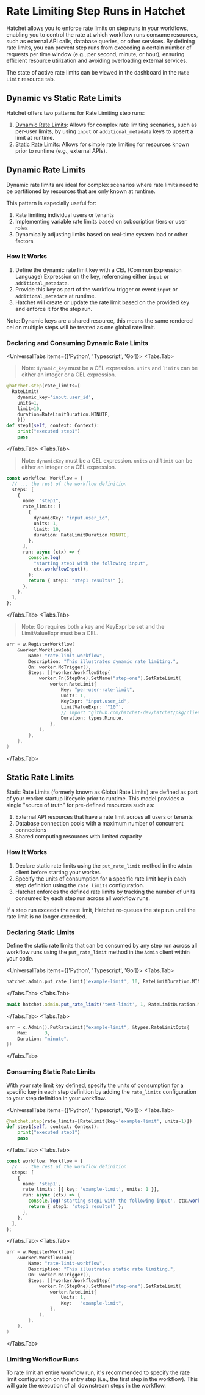 
# Rate Limiting Step Runs in Hatchet

Hatchet allows you to enforce rate limits on step runs in your workflows, enabling you to control the rate at which workflow runs consume resources, such as external API calls, database queries, or other services. By defining rate limits, you can prevent step runs from exceeding a certain number of requests per time window (e.g., per second, minute, or hour), ensuring efficient resource utilization and avoiding overloading external services.

The state of active rate limits can be viewed in the dashboard in the `Rate Limit` resource tab.

## Dynamic vs Static Rate Limits

Hatchet offers two patterns for Rate Limiting step runs:

1. [Dynamic Rate Limits](#dynamic-rate-limits): Allows for complex rate limiting scenarios, such as per-user limits, by using `input` or `additional_metadata` keys to upsert a limit at runtime.
2. [Static Rate Limits](#static-rate-limits): Allows for simple rate limiting for resources known prior to runtime (e.g., external APIs).

## Dynamic Rate Limits

Dynamic rate limits are ideal for complex scenarios where rate limits need to be partitioned by resources that are only known at runtime.

This pattern is especially useful for:

1. Rate limiting individual users or tenants
2. Implementing variable rate limits based on subscription tiers or user roles
3. Dynamically adjusting limits based on real-time system load or other factors

### How It Works

1. Define the dynamic rate limit key with a CEL (Common Expression Language) Expression on the key, referencing either `input` or `additional_metadata`.
2. Provide this key as part of the workflow trigger or event `input` or `additional_metadata` at runtime.
3. Hatchet will create or update the rate limit based on the provided key and enforce it for the step run.

<Callout type="info">
  Note: Dynamic keys are a shared resource, this means the same rendered cel on
  multiple steps will be treated as one global rate limit.
</Callout>

### Declaring and Consuming Dynamic Rate Limits

<UniversalTabs items={['Python', 'Typescript', 'Go']}>
  <Tabs.Tab>
> Note: `dynamic_key` must be a CEL expression. `units` and `limits` can be either an integer or a CEL expression.

```python
@hatchet.step(rate_limits=[
  RateLimit(
    dynamic_key='input.user_id',
    units=1,
    limit=10,
    duration=RateLimitDuration.MINUTE,
    )])
def step1(self, context: Context):
    print("executed step1")
    pass
```

  </Tabs.Tab>
  <Tabs.Tab>
> Note: `dynamicKey` must be a CEL expression. `units` and `limit` can be either an integer or a CEL expression.

```typescript
const workflow: Workflow = {
  // ... the rest of the workflow definition
  steps: [
    {
      name: "step1",
      rate_limits: [
        {
          dynamicKey: "input.user_id",
          units: 1,
          limit: 10,
          duration: RateLimitDuration.MINUTE,
        },
      ],
      run: async (ctx) => {
        console.log(
          "starting step1 with the following input",
          ctx.workflowInput(),
        );
        return { step1: "step1 results!" };
      },
    },
  ],
};
```

  </Tabs.Tab>
  <Tabs.Tab>
> Note: Go requires both a key and KeyExpr be set and the LimitValueExpr must be a CEL.

```go
err = w.RegisterWorkflow(
    &worker.WorkflowJob{
        Name: "rate-limit-workflow",
        Description: "This illustrates dynamic rate limiting.",
        On: worker.NoTrigger(),
        Steps: []*worker.WorkflowStep{
            worker.Fn(StepOne).SetName("step-one").SetRateLimit(
                worker.RateLimit{
                    Key: "per-user-rate-limit",
                    Units: 1,
                    KeyExpr: "input.user_id",
                    LimitValueExpr: '"10"',
                    // import "github.com/hatchet-dev/hatchet/pkg/client/types"
                    Duration: types.Minute,
                },
            ),
        },
    },
)
```

  </Tabs.Tab>
</UniversalTabs>

## Static Rate Limits

Static Rate Limits (formerly known as Global Rate Limits) are defined as part of your worker startup lifecycle prior to runtime. This model provides a single "source of truth" for pre-defined resources such as:

1. External API resources that have a rate limit across all users or tenants
2. Database connection pools with a maximum number of concurrent connections
3. Shared computing resources with limited capacity

### How It Works

1. Declare static rate limits using the `put_rate_limit` method in the `Admin` client before starting your worker.
2. Specify the units of consumption for a specific rate limit key in each step definition using the `rate_limits` configuration.
3. Hatchet enforces the defined rate limits by tracking the number of units consumed by each step run across all workflow runs.

If a step run exceeds the rate limit, Hatchet re-queues the step run until the rate limit is no longer exceeded.

### Declaring Static Limits

Define the static rate limits that can be consumed by any step run across all workflow runs using the `put_rate_limit` method in the `Admin` client within your code.

<UniversalTabs items={['Python', 'Typescript', 'Go']}>
  <Tabs.Tab>
```python
hatchet.admin.put_rate_limit('example-limit', 10, RateLimitDuration.MINUTE)
```
  </Tabs.Tab>
  <Tabs.Tab>
```typescript
await hatchet.admin.put_rate_limit('test-limit', 1, RateLimitDuration.MINUTE);
```
  </Tabs.Tab>
  <Tabs.Tab>
```go
err = c.Admin().PutRateLimit("example-limit", &types.RateLimitOpts{
    Max:      3,
    Duration: "minute",
})
```
  </Tabs.Tab>
</UniversalTabs>

### Consuming Static Rate Limits

With your rate limit key defined, specify the units of consumption for a specific key in each step definition by adding the `rate_limits` configuration to your step definition in your workflow.

<UniversalTabs items={['Python', 'Typescript', 'Go']}>
  <Tabs.Tab>
```python
@hatchet.step(rate_limits=[RateLimit(key='example-limit', units=1)])
def step1(self, context: Context):
    print("executed step1")
    pass
```
  </Tabs.Tab>
  <Tabs.Tab>
```typescript
const workflow: Workflow = {
  // ... the rest of the workflow definition
  steps: [
    {
      name: 'step1',
      rate_limits: [{ key: 'example-limit', units: 1 }],
      run: async (ctx) => {
        console.log('starting step1 with the following input', ctx.workflowInput());
        return { step1: 'step1 results!' };
      },
    },
  ],
};
```
  </Tabs.Tab>
  <Tabs.Tab>
```go
err = w.RegisterWorkflow(
    &worker.WorkflowJob{
        Name: "rate-limit-workflow",
        Description: "This illustrates static rate limiting.",
        On: worker.NoTrigger(),
        Steps: []*worker.WorkflowStep{
            worker.Fn(StepOne).SetName("step-one").SetRateLimit(
                worker.RateLimit{
                    Units: 1,
                    Key:   "example-limit",
                },
            ),
        },
    },
)
```
  </Tabs.Tab>
</UniversalTabs>

### Limiting Workflow Runs

To rate limit an entire workflow run, it's recommended to specify the rate limit configuration on the entry step (i.e., the first step in the workflow). This will gate the execution of all downstream steps in the workflow.
